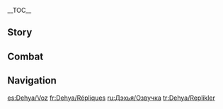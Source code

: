 {{CharacterTabs}}
{{LanguageTabs}}
__TOC__
==Story==
{{VO
|character               = Dehya

<!-- Hello -->
|vo_01_01_title          = Hello
|vo_01_01_file           = VO_{language}{character} Hello.ogg
|vo_01_01_tx             = My name's Dehya. I'm the merc you hired. So what you got for me? A commission? A fight? Armed escort? Whatever it is — you know where to find me.
|vo_01_01_mention        = 

<!-- Chats -->
|vo_02_01_title          = Chat: Mercenaries
|vo_02_01_file           = VO_{language}{character} Chat - Mercenaries.ogg
|vo_02_01_tx             = We mercs have one simple rule: Whoever pays the most is your new boss.
|vo_02_01_mention        = 
|vo_02_02_title          = Chat: Desert
|vo_02_02_file           = VO_{language}{character} Chat - Desert.ogg
|vo_02_02_tx             = The desert's a tough adversary, but at least it doesn't hide anything. What you see is what you get, and whether you take on the challenge is entirely up to you.
|vo_02_02_mention        = 
|vo_02_03_title          = Chat: My People
|vo_02_03_file           = VO_{language}{character} Chat - My People.ogg
|vo_02_03_tx             = My people are used to the desert life... But still, I hope that one day, they'll be able to find an oasis of their own, and leave the sandstorms behind for a better life.
|vo_02_03_mention        = 

<!-- Weather -->
|vo_03_01_title          = When It Rains
|vo_03_01_file           = VO_{language}{character} When It Rains.ogg
|vo_03_01_tx             = According to some of the older Eremites, it does actually rain in the desert on occasion. And when it does, it's always a lot heavier than this.
|vo_03_01_mention        = 
|vo_03_02_title          = When Thunder Strikes
|vo_03_02_file           = VO_{language}{character} When Thunder Strikes.ogg
|vo_03_02_tx             = Man, this thunder is loud. They won't hear us coming... or vice versa.
|vo_03_02_mention        = 
|vo_03_03_title          = When It Snows
|vo_03_03_file           = VO_{language}{character} When It Snows.ogg
|vo_03_03_tx             = *grimace* ...Are you kidding me? This is even colder than the nights in the desert...
|vo_03_03_mention        = 
|vo_03_04_title          = When the Sun Is Out
|vo_03_04_file           = VO_{language}{character} When the Sun Is Out.ogg
|vo_03_04_tx             = Ah, sun's out, guns out, hehe... Just sucks that I got so much work to do.
|vo_03_04_mention        = 
|vo_03_05_title          = When the Wind Is Blowing
|vo_03_05_file           = VO_{language}{character} When the Wind Is Blowing.ogg
|vo_03_05_tx             = Wind's picking up... Let's play it safe and pitch camp downwind of our target.
|vo_03_05_mention        = 
|vo_03_06_title          = In the Desert
|vo_03_06_file           = VO_{language}{character} In the Desert.ogg
|vo_03_06_tx             = Stay close, no going off on your own. The desert doesn't take prisoners.
|vo_03_06_mention        = 

<!-- Greetings -->
|vo_04_01_title          = Good Morning
|vo_04_01_file           = VO_{language}{character} Good Morning.ogg
|vo_04_01_tx             = Ready to roll? Good. Then let's pack up and move out.
|vo_04_01_mention        = 
|vo_04_02_title          = Good Afternoon
|vo_04_02_file           = VO_{language}{character} Good Afternoon.ogg
|vo_04_02_tx             = Where did the morning go... Alright, soon as I see a good spot, I'll set up the stove and cook us some lunch.
|vo_04_02_mention        = 
|vo_04_03_title          = Good Evening
|vo_04_03_file           = VO_{language}{character} Good Evening.ogg
|vo_04_03_tx             = You're still working at this hour? Ugh, and I thought we mercs had it tough.
|vo_04_03_mention        = 
|vo_04_04_title          = Good Night
|vo_04_04_file           = VO_{language}{character} Good Night.ogg
|vo_04_04_tx             = It's late. Go get some rest, I'll take the night watch.
|vo_04_04_mention        = 

<!-- About -->
|vo_05_01_title          = About {name}: The Eremites
|vo_05_01_file           = VO_{language}{character} About {character} - The Eremites.ogg
|vo_05_01_tx             = "The Eremites" is just a title — any mercenary in Sumeru can call themselves a member. Sadly, you get some mercs throwing the term around to take advantage of outlanders who don't know any better... Hmph. We've got those jerks to thank for the increasingly abysmal reputation we have these days.
|vo_05_01_mention        = 
|vo_05_02_title          = About {name}: Dad
|vo_05_02_quest          = Lionsblood
|vo_05_02_friendship     = 4
|vo_05_02_file           = VO_{language}{character} About {character} - Dad.ogg
|vo_05_02_tx             = ...Kusayla was his name. As a merc, he had a slapdash way of working and a whole lot of bravado. But he also saved me from the desert, and did whatever he could to pass on to me everything he had.<br>Without him, I wouldn't be who I am today.
|vo_05_02_mention        = Kusayla

<!-- About Us -->
|vo_06_01_title          = About Us: Great Deeds
|vo_06_01_quest          = Lionsblood
|vo_06_01_file           = VO_{language}{character} About Us - Great Deeds.ogg
|vo_06_01_tx             = Your recent feats have been doing the rounds, you know. In my brigade alone, a lot of people have been talking about the things you've achieved. I've even had several people ask me if I can introduce them to you.
|vo_06_01_mention        = 
|vo_06_02_title          = About Us: Comrades-in-Arms
|vo_06_02_quest          = Akasha Pulses, the Kalpa Flame Rises
|vo_06_02_friendship     = 6
|vo_06_02_file           = VO_{language}{character} About Us - Comrades-in-Arms.ogg
|vo_06_02_tx             = "Friends"? Hmm... I dunno, after everything we've been through, all the battles we've faced together? Somehow, "friends" just doesn't quite do it justice.<br>I think... yeah, "comrades-in-arms" sums it up best for me. The bond we share can only be forged in the heat of battle. It's one of the most unbreakable bonds there is.
|vo_06_02_mention        = 

<!-- Miscellany I -->
|vo_07_01_title          = About the [[Vision]]
|vo_07_01_quest          = Lionsblood
|vo_07_01_friendship     = 4
|vo_07_01_file           = VO_{language}{character} About the Vision.ogg
|vo_07_01_tx             = How's my life changed since getting my Vision? Huh... Well, obviously it gives me an extra edge in battle, but honestly, the biggest thing for me is that it's helped me bring a few more mercs into the Blazing Beasts...
|vo_07_01_mention        = 
|vo_07_02_title          = Something to Share
|vo_07_02_quest          = Lionsblood
|vo_07_02_file           = VO_{language}{character} Something to Share.ogg
|vo_07_02_tx             = You know Ajilenakh Nuts, right? I used to go crazy for them as a kid... but my dad was the worst at shelling them. He'd just hack 'em to pieces with his knife, leaving a bunch of inedible mush behind. In the end, he'd salvage what he could by scraping pieces of the flesh off the shell, then mixing it with some milk and calling it porridge.<br>...I do miss the taste of that porridge sometimes... and I miss that old nut-cracker, too.
|vo_07_02_mention        = 
|vo_07_03_title          = Interesting Things
|vo_07_03_file           = VO_{language}{character} Interesting Things.ogg
|vo_07_03_tx             = A lot of people see the Red Vulture as an omen of death and disaster, because it feeds on the carcasses of the dead. But the way it soars high above the desert... I've always seen it as a symbol of the tenacity of life.<br>I wonder what the Great Red Sand looks like from all the way up there.
|vo_07_03_mention        = 

<!-- About Teammates -->
|vo_08_01_title          = About [[Tighnari]]
|vo_08_01_friendship     = 4
|vo_08_01_file           = VO_{language}{character} About Tighnari.ogg
|vo_08_01_tx             = Hahaha, the one that got away... I came thiiis close to doing a job for that guy. A contact put us in touch — I was supposed to be his guide through the desert for some kind of investigation. But then it got canceled out of the blue, no idea why. Wait, actually... I think there was something about him not being good with the heat? I'm not sure, but it could have been that...
|vo_08_01_mention        = Tighnari

|vo_08_02_title          = About [[Lesser Lord Kusanali]]
|vo_08_02_quest          = Akasha Pulses, the Kalpa Flame Rises
|vo_08_02_friendship     = 4
|vo_08_02_file           = VO_{language}{character} About Lesser Lord Kusanali.ogg
|vo_08_02_tx             = Hmph... You know, I always thought the Akademiya's worst were just a bunch of greedy dogs, each fighting for their slice of the pie... Nope. Turns out they were a vicious pack of wolves who betrayed the whole nation. If you want my opinion... Lesser Lord Kusanali was too good to them. Those animals didn't deserve her mercy — she should've broken every single bone in their bodies! Instead, they got a nice little vacation in the rainforest... To say they got off lightly is just putting it mildly.
|vo_08_02_mention        = Lesser Lord Kusanali

|vo_08_03_title          = About [[Candace]]
|vo_08_03_quest          = Akasha Pulses, the Kalpa Flame Rises
|vo_08_03_friendship     = 4
|vo_08_03_file           = VO_{language}{character} About Candace.ogg
|vo_08_03_tx             = Ah, Candace... I love her to bits, but she can be as stubborn as a Sumpter Beast sometimes. I keep telling her she oughtta cut herself some slack, take some time off, maybe go take a walk around Sumeru City, buy herself some nice new clothes or jewelry... but she always says the same old thing: She can't bear to leave the village unprotected. I dunno how many times she's turned me down now. Ugh, if I really can't persuade her, I guess I'll just have to watch the village for her sometime, and get one of my Eremite girls to take her shopping...
|vo_08_03_mention        = Candace

|vo_08_04_title          = About [[Alhaitham]]
|vo_08_04_quest          = Akasha Pulses, the Kalpa Flame Rises
|vo_08_04_friendship     = 4
|vo_08_04_file           = VO_{language}{character} About Alhaitham.ogg
|vo_08_04_tx             = He offered me a position in the Akademiya once. I declined — working in a place like that would bore me to death. He, on the other hand, is exactly the kind of person I can imagine working there... always talking in long, convoluted sentences, and in that snooty tone... Tsk.
|vo_08_04_mention        = Alhaitham

|vo_08_05_title          = About [[Cyno]]
|vo_08_05_friendship     = 4
|vo_08_05_file           = VO_{language}{character} About Cyno.ogg
|vo_08_05_tx             = The General Mahamatra? Doesn't suffer fools gladly, and certainly doesn't beat around the bush. Having seen the way he works, he gets a thumbs up from me.
|vo_08_05_mention        = Cyno

|vo_08_06_title          = About [[Nilou]]
|vo_08_06_quest          = Akasha Pulses, the Kalpa Flame Rises
|vo_08_06_friendship     = 4
|vo_08_06_file           = VO_{language}{character} About Nilou.ogg
|vo_08_06_tx             = Now that the whole saga with the Akademiya's over, I guess she can finally dance as much as she wants. She offered me some of her face powder last time I saw her, but in this line of work, it'd be wasted on me, so I told her to give it to Candace instead. Hmm... I wonder how she's liking it? I need to go check sometime...
|vo_08_06_mention        = Nilou

|vo_08_07_title          = About [[Dori]]
|vo_08_07_friendship     = 4
|vo_08_07_file           = VO_{language}{character} About Dori.ogg
|vo_08_07_tx             = Ah, the famous merchant. I've heard that her prices aren't cheap, but is it true that she can get a hold of anything you want? Hahaha, then I should start talking to her, 'cause uh... some of the supplies we mercs need are impossible to get anywhere else on the market, no matter what you're willing to pay.
|vo_08_07_mention        = Dori

|vo_08_08_title          = About [[Layla]]
|vo_08_08_friendship     = 4
|vo_08_08_file           = VO_{language}{character} About Layla.ogg
|vo_08_08_tx             = Ahh, the sleepy girl, yeah, I think I remember her. I ran into her once at an oasis on the outskirts of the desert. She was out with some group from the Akademiya doing astronomical observations, or something. I wasn't really paying attention. ...Huh? Candace... what now? Emissary from the stars? The heck is that all about? Almost sounds like she didn't wake up before getting out of bed.
|vo_08_08_mention        = Layla

<!-- More About -->
|vo_09_01_title          = More About {name}: I
|vo_09_01_file           = VO_{language}{character} More About {character} - 01.ogg
|vo_09_01_tx             = I've lived around Eremites my whole life. As a little girl, I had a wooden sword for a toy. Everyone I knew growing up was either a merc or on their way to becoming one, and even the bowls we ate our meals from were carved by mercenary blades... After an upbringing like that, it'd be more surprising if I didn't become a merc when I grew up, right?
|vo_09_01_mention        = 
|vo_09_02_title          = More About {name}: II
|vo_09_02_friendship     = 3
|vo_09_02_file           = VO_{language}{character} More About {character} - 02.ogg
|vo_09_02_tx             = Where do I feel like I belong? No idea. I've never thought about that sort of thing before. If I had to pick... I've lived most of my life in the desert, so I guess that makes me a desert-dweller.
|vo_09_02_mention        = 
|vo_09_03_title          = More About {name}: III
|vo_09_03_friendship     = 4
|vo_09_03_file           = VO_{language}{character} More About {character} - 03.ogg
|vo_09_03_tx             = Being a merc is tough. The work itself is one thing, but the worst part is trying to get your client to pay you after you finish the job. The Akademiya's top of my list — they're pretty straightforward. The Adventurers' Guild isn't too bad either. But trading merchants can be a total nightmare. They're always telling me that their funds are tied up, so cash is tight, yadda yadda. "Just a few more days," they say.<br>If cash is so tight, how'd you pay for that big pile of goods on your cart, hmm? Tsk.
|vo_09_03_mention        = 
|vo_09_04_title          = More About {name}: IV
|vo_09_04_quest          = Akasha Pulses, the Kalpa Flame Rises
|vo_09_04_friendship     = 5
|vo_09_04_file           = VO_{language}{character} More About {character} - 04.ogg
|vo_09_04_tx             = The Akademiya have taken a kinder view of us since everything that went down. I heard that they even released a ton of new regulations to support the desert folk. Hmph, it'd take me till the end of time to read and understand all that documentation... I just hope from now on, the Wall of Samiel will only mark the place where sandstorms end, rather than my folks' hopes and dreams.
|vo_09_04_mention        = 
|vo_09_05_title          = More About {name}: V
|vo_09_05_friendship     = 6
|vo_09_05_file           = VO_{language}{character} More About {character} - 05.ogg
|vo_09_05_tx             = Most mercs are looking to make their fortune and leave their mark. They take on the hardest jobs they can find, hoping to earn as much Mora and prestige as possible. Some are lucky enough to survive and become legends, while others disappear into the desert before anyone's learned their name.<br>I don't have any grand aspirations though. I just want to keep the people I care about safe, so they can live their lives in peace. Of course, I won't complain if I can make some extra Mora along the way, haha.
|vo_09_05_mention        = 

<!-- Miscellany II -->
|vo_10_01_title          = {name}'s Hobbies
|vo_10_01_file           = VO_{language}{character} Hobbies.ogg
|vo_10_01_tx             = I looove my make-up box. Sometimes I take it out and re-organize it when I have the time. I keep all my powders and brushes in here — paid top Mora for all of it. Just look at this texture! Isn't it just perfectly smooth? And even if you sweat or get caught in the rain, it doesn't run. Hehehe, you get what you pay for.
|vo_10_01_mention        = 

|vo_10_02_title          = {name}'s Troubles
|vo_10_02_quest          = Lionsblood
|vo_10_02_file           = VO_{language}{character} Troubles.ogg
|vo_10_02_tx             = Some clients are behind on their payments again, and a few of the guys got themselves into trouble during their last job... *sigh* I'm not the boss, but somehow everything ends up being my problem...
|vo_10_02_mention        = 

|vo_10_03_title          = Favorite Food
|vo_10_03_file           = VO_{language}{character} Favorite Food.ogg
|vo_10_03_tx             = Candied Ajilenakh Nuts, no contest. Easy to take on the road, and of course delicious.
|vo_10_03_mention        = 

|vo_10_04_title          = Least Favorite Food
|vo_10_04_file           = VO_{language}{character} Least Favorite Food.ogg
|vo_10_04_tx             = Anything bitter. Nope. Keep it away from me. Can't stand it.
|vo_10_04_mention        = 

<!-- Receiving a Gift -->
|vo_11_01_title          = Receiving a Gift: I
|vo_11_01_file           = VO_{language}{character} Receiving a Gift - 01.ogg
|vo_11_01_tx             = This tastes amazing! I'd better not have any more, or I'll never be able to go back to my usual rations.
|vo_11_02_title          = Receiving a Gift: II
|vo_11_02_file           = VO_{language}{character} Receiving a Gift - 02.ogg
|vo_11_02_tx             = Mmm, not bad... compared to rations, anyway.
|vo_11_03_title          = Receiving a Gift: III
|vo_11_03_file           = VO_{language}{character} Receiving a Gift - 03.ogg
|vo_11_03_tx             = You know, if nothing else, it's uh... filling, and if it fills you up — it's good grub! Hahaha...

<!-- Birthday -->
|vo_12_01_title          = Birthday
|vo_12_01_file           = VO_{language}{character} Birthday.ogg
|vo_12_01_tx             = Happy Birthday! Reach into your pocket, your present's already in there. How'd I do it? Hehe, just a little trick of the trade. Anyway, more importantly, I've booked us a real feast at Lambad's Tavern, so let's get ourselves over there! ...Huh? Oh, don't worry, I didn't invite any of the other mercs. Nah, that rowdy bunch is always getting into arguments — not the kind of people you'd want at a birthday celebration. It'll just be me and you, like it should be... Ahem, c'mon, c'mon, let's go.
|vo_12_01_mention        = 

<!-- Feelings About Ascension -->
|vo_13_01_title          = Feelings About Ascension: Intro
|vo_13_01_ascension      = 1
|vo_13_01_file           = VO_{language}{character} Feelings About Ascension - 01.ogg
|vo_13_01_tx             = Huh? How about that... I really did get stronger.

|vo_13_02_title          = Feelings About Ascension: Building Up
|vo_13_02_ascension      = 2
|vo_13_02_file           = VO_{language}{character} Feelings About Ascension - 02.ogg
|vo_13_02_tx             = Hey, this feels good. I think I'll be able to hit quite a bit harder with my sword now.

|vo_13_03_title          = Feelings About Ascension: Climax
|vo_13_03_ascension      = 4
|vo_13_03_file           = VO_{language}{character} Feelings About Ascension - 03.ogg
|vo_13_03_tx             = So much power... I have to go test this out. You down to spar with me or what?

|vo_13_04_title          = Feelings About Ascension: Conclusion
|vo_13_04_ascension      = 6
|vo_13_04_file           = VO_{language}{character} Feelings About Ascension - 04.ogg
|vo_13_04_tx             = I never once imagined I could get to this level... All credit goes to you. What next? Do you have a job for me? Whatever it is, just say the word and I'll be there.
}}
==Combat==
{{Combat VO
|character           = Dehya

<!-- Elemental Skill -->
|skill_1_tx          = Let's get it on!
|skill_2_tx          = Buckle up!
|skill_3_tx          = Look alive!
|skill_4_file        = Elemental Skill 1 04,Elemental Skill 1 05,Elemental Skill 1 06

<!-- Elemental Burst -->
|burst_1_tx          = Gloves off!
|burst_2_tx          = You're dead meat!
|burst_3_tx          = You asked for it!

<!-- Sprint Start -->
|sprint-s_1_file     = Sprint Start 01,Sprint Start 02,Sprint Start 03

<!-- Sprint End
|sprint-e_1_file     = Sprint End 01,Sprint End 02,Sprint End 03
-->
<!-- Deploying Wind Glider -->
|glider_1_file       = Deploying Wind Glider 01,Deploying Wind Glider 02,Deploying Wind Glider 03

<!-- Opening Treasure Chest -->
|chest_1_tx          = Well, how about that...
|chest_2_tx          = I call dibs! Hahaha.
|chest_3_tx          = I could make a tidy sum selling some of this...

<!-- Low HP -->
|low-hp_1_file       = Low HP 01
|low-hp_1_tx         = Urgh... We've got ourselves a tough cookie!
|low-hp_2_tx         = Alright, playtime's over!
|low-hp_3_tx         = Just great... Ugh!

<!-- Ally Low HP -->
|ally-low-hp_1_tx    = Pull yourself together!
|ally-low-hp_2_tx    = Get out before I drag you out!

<!-- Fallen -->
|fallen_1_file       = Fallen 01
|fallen_1_tx         = They got me good...
|fallen_2_tx         = I done messed up...
|fallen_3_tx         = Merc down...

<!-- Light Hit Taken -->
|hit-l_1_file        = Light Hit Taken 01
|hit-l_1_tx          = Your mommy teach you that?
|hit-l_2_file        = Light Hit Taken 02,Light Hit Taken 03,Light Hit Taken 04,Light Hit Taken 05,Light Hit Taken 06

<!-- Heavy Hit Taken -->
|hit-h_1_file        = Heavy Hit Taken 01
|hit-h_1_tx          = You ain't messing around...
|hit-h_2_file        = Heavy Hit Taken 02,Heavy Hit Taken 03,Heavy Hit Taken 04,Heavy Hit Taken 05,Heavy Hit Taken 06

<!-- Joining Party-->
|join_1_file         = Joining Party 01
|join_1_tx           = I gotcha, Boss.
|join_2_tx           = Got a job for me?
|join_3_tx           = Time to get down to business.

<!-- Character Idles -->
|idle_1_file         = Standby 01
|idle_1_actual_tx    = 
|idle_2_actual_tx    = 

<!-- Light Attack -->
|atk-l_1_file        = Light Attack 01,Light Attack 02,Light Attack 03,Light Attack 04,Light Attack 05,Light Attack 06,Light Attack 07

<!-- Mid Attack -->
|atk-m_1_file        = Mid Attack 01,Mid Attack 02,Mid Attack 03

<!-- Heavy Attack -->
|atk-h_1_file        = Heavy Attack 01,Heavy Attack 02,Heavy Attack 03

<!-- Climbing -->
|climb_1_file        = Climbing 01,Climbing 02,Climbing 03

<!-- Climbing Breath -->
|climb-b_1_file      = Climbing Breath 01,Climbing Breath 02,Climbing Breath 03

<!-- Jumping -->
|jump_1_file         = Jumping 01,Jumping 02,Jumping 03,Jumping 04,Jumping 05
}}

==Navigation==
{{Character Navbox|type=playable|link type=vo}}

[[es:Dehya/Voz]]
[[fr:Dehya/Répliques]]
[[ru:Дэхья/Озвучка]]
[[tr:Dehya/Replikler]]